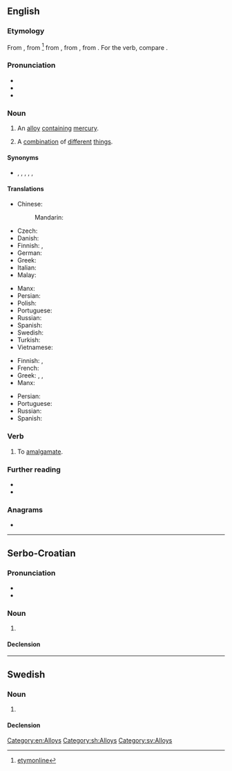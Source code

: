 {{also|Amalgam|amalgám}}
==English==
{{wikipedia}}

===Etymology===
From {{etyl|ML.|en}} {{m|la|amalgama||mercury alloy}}, from {{etyl|ar|en}} {{m|ar|ملغم|اَلْمَلْغَم|emollient poultice or unguent for sores}}<ref>[http://www.etymonline.com/index.php?term=amalgam&allowed_in_frame=0 etymonline]</ref> from {{etyl|grc|en}} {{m|grc|μάλαγμα||gold}}, from {{m|grc|μαλάσσω||to soften}}, from {{m|grc|μαλακός||soft}}. For the verb, compare {{cog|fr|amalgamer}}.

===Pronunciation===
* {{IPA|/əˈmæl.ɡəm/|lang=en}}
* {{hyphenation|a|mal|gam|lang=en}}
* {{audio|en-us-amalgam.ogg|Audio (US)|lang=en}}

===Noun===
{{en-noun|~}}

# {{lb|en|metallurgy}} An [[alloy]] [[contain]]ing [[mercury]].
# A [[combination]] of [[different]] [[thing]]s.

====Synonyms====
* {{l|en|alloy}}, {{l|en|blend}}, {{l|en|combo}}, {{l|en|compound}}, {{l|en|conglomerate}}, {{l|en|mixture}}

====Translations====
{{trans-top|alloy}}
* Chinese:
*: Mandarin: {{t+check|cmn|汞齐||tr=gǒngjì}}
* Czech: {{t+|cs|amalgám|m}}
* Danish: {{t+|da|amalgam|n}}
* Finnish: {{t+|fi|amalgaami}}, {{t|fi|elohopeaseos}}
* German: {{t+|de|Amalgam|n}}
* Greek: {{t+|el|αμάλγαμα|n}}
* Italian: {{t+|it|amalgama|f}}
* Malay: {{t|ms|amalgam}}
{{trans-mid}}
* Manx: {{t|gv|co-lheian|m}}
* Persian: {{t+|fa|ملغمه|tr=malğame|sc=fa-Arab}}
* Polish: {{t+|pl|amalgamat|m}}
* Portuguese: {{t+|pt|amálgama|m|f}}
* Russian: {{t+|ru|амальга́ма|f}}
* Spanish: {{t+|es|amalgama|f}}
* Swedish: {{t+|sv|amalgam|n}}
* Turkish: {{t+|tr|malgama}}
* Vietnamese: {{t+|vi|hỗn hống}}
{{trans-bottom}}

{{trans-top|combination}}
* Finnish: {{t+|fi|yhdistelmä}}, {{t+|fi|seos}}
* French: {{t+|fr|amalgame|m}}
* Greek: {{t+|el|αμάλγαμα|n}}, {{t+|el|κράμα|n}}, {{t+|el|σύμφυρμα|n}}
* Manx: {{t|gv|co-lheian|m}}
{{trans-mid}}
* Persian: {{t+|fa|ملغمه|tr=malğame|sc=fa-Arab}}
* Portuguese: {{t+|pt|amálgama|m|f}}
* Russian: {{t+|ru|амальга́ма|f}}
* Spanish: {{t+|es|amalgama|f}}
{{trans-bottom}}

===Verb===
{{en-verb}}

# {{lb|en|archaic|ambitransitive}} To [[amalgamate]].
#: {{rfquotek|Boyle}}
#: {{rfquotek|Ben Jonson}}

===Further reading===
* {{R:WebMineral}}
* {{R:mindat}}
<references />

===Anagrams===
* {{anagrams|en|malagma}}

[[Category:en:Alloys]]

----

==Serbo-Croatian==

===Pronunciation===
* {{IPA|/amǎlɡaːm/|lang=sh}}
* {{hyphenation|a|mal|gam|lang=sh}}

===Noun===
{{sh-noun|g=m|head=amàlgām}}

# {{l|en|amalgam}}

====Declension====
{{sh-decl-noun|amàlgām|amalgami
|amalgáma|amalgama
|amalgamu|amalgamima
|amalgam|amalgame
|amalgame|amalgami
|amalgamu|amalgamima
|amalgamom|amalgamima
}}

[[Category:sh:Alloys]]

----

==Swedish==
{{wikipedia|lang=sv}}

===Noun===
{{sv-noun|n}}

# {{l|sv|amalgam}}

====Declension====
{{sv-noun-unc-irreg-n|2=amalgamet}}

[[Category:sv:Alloys]]